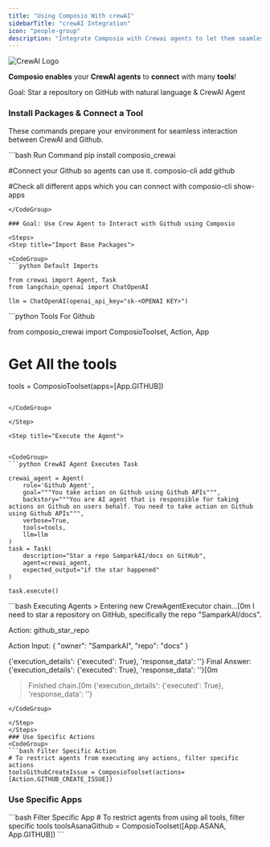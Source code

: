 ```yaml
---
title: "Using Composio With crewAI"
sidebarTitle: "crewAI Integration"
icon: "people-group"
description: "Integrate Composio with Crewai agents to let them seamlessly interact with external apps"
---
```



<img src="https://i.imgur.com/MGh2Bt7.png" alt="CrewAI Logo"/>

**Composio enables** your **CrewAI agents** to **connect** with many **tools**!

<Tip>Goal: Star a repository on GitHub with natural language & CrewAI Agent</Tip>

### Install Packages & Connect a Tool

These commands prepare your environment for seamless interaction between CrewAI and Github.

<CodeGroup>
  ```bash Run Command
  pip install composio_crewai
  
  #Connect your Github so agents can use it. 
  composio-cli add github

  #Check all different apps which you can connect with 
  composio-cli show-apps
  ```
</CodeGroup>

### Goal: Use Crew Agent to Interact with Github using Composio

<Steps>
<Step title="Import Base Packages">

<CodeGroup>
```python Default Imports

from crewai import Agent, Task
from langchain_openai import ChatOpenAI

llm = ChatOpenAI(openai_api_key="sk-<OPENAI KEY>")

```
</CodeGroup>

</Step>

<Step title="Fetch all Tools via Composio">

<CodeGroup>
```python Tools For Github

from composio_crewai import ComposioToolset, Action, App

# Get All the tools
tools = ComposioToolset(apps=[App.GITHUB])
```

</CodeGroup>

</Step>

<Step title="Execute the Agent">


<CodeGroup>
```python CrewAI Agent Executes Task

crewai_agent = Agent(
    role='Github Agent',
    goal="""You take action on Github using Github APIs""",
    backstory="""You are AI agent that is responsible for taking actions on Github on users behalf. You need to take action on Github using Github APIs""",
    verbose=True,
    tools=tools,
    llm=llm
)
task = Task(
    description="Star a repo SamparkAI/docs on GitHub",
    agent=crewai_agent,
    expected_output="if the star happened"
)

task.execute()
```

</CodeGroup>

</Step>

<Step title="Check Response">

<CodeGroup>
```bash Executing Agents
> Entering new CrewAgentExecutor chain...[0m
I need to star a repository on GitHub, specifically the repo "SamparkAI/docs".

Action: 
github_star_repo

Action Input: 
{
  "owner": "SamparkAI",
  "repo": "docs"
}

{'execution_details': {'executed': True}, 'response_data': ''}
Final Answer: {'execution_details': {'executed': True}, 'response_data': ''}[0m

> Finished chain.[0m
{'execution_details': {'executed': True}, 'response_data': ''}
```
</CodeGroup>

</Step>
</Steps>
### Use Specific Actions
<CodeGroup>
```bash Filter Specific Action
# To restrict agents from executing any actions, filter specific actions
toolsGithubCreateIssue = ComposioToolset(actions=[Action.GITHUB_CREATE_ISSUE])
```
</CodeGroup>

### Use Specific Apps

<CodeGroup>
  ```bash Filter Specific App 
  # To restrict agents from using all tools, filter
  specific tools toolsAsanaGithub = ComposioToolset([App.ASANA, App.GITHUB]) 
  ```
</CodeGroup>
